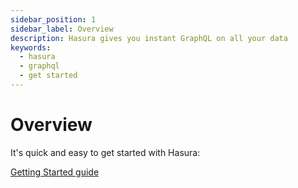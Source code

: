 ```yaml
---
sidebar_position: 1
sidebar_label: Overview
description: Hasura gives you instant GraphQL on all your data
keywords:
  - hasura
  - graphql
  - get started
---
```


# Overview

It's quick and easy to get started with Hasura:

[Getting Started guide](/get-started/getting-started-via-console.mdx)
